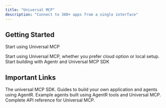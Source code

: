 ```yaml
---
title: "Universal MCP"
description: "Connect to 300+ apps from a single interface"
---
```



## Getting Started

Start using Universal MCP

<CardGroup cols={2}>
  <Card title="Getting Started" icon="pen-to-square" href="/quickstart">
    Start using Universal MCP, whether you prefer cloud option or local setup.
  </Card>
  <Card title="Development" icon="image" href="/development">
    Start building with Agentr and Universal MCP SDK
  </Card>
</CardGroup>

## Important Links

<CardGroup cols={2}>
  <Card title="Universal MCP SDK" icon="code" href="https://github.com/universal-mcp/universal-mcp">
    The universal MCP SDK.
  </Card>
  <Card title="Documentation" icon="book" href="/guides">
    Guides to build your own application and agents using AgentR.
  </Card>
  <Card title="Examples" icon="flask" href="https://github.com/universal-mcp/examples">
    Example agents built using AgentR tools and Universal MCP.
  </Card>
  <Card title="API Reference" icon="file-lines" href="/api-reference">
    Complete API reference for Universal MCP.
  </Card>
</CardGroup>